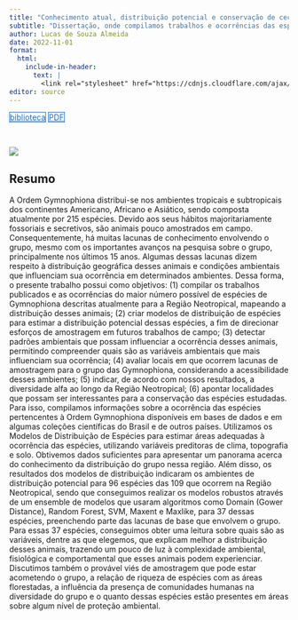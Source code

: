 ```yaml
---
title: "Conhecimento atual, distribuição potencial e conservação de cecílias (Amphibia: Gymnophiona) na Região Neotropical"
subtitle: "Dissertação, onde compilamos trabalhos e ocorrências das espécies de Gymnophiona para o Brasil e criamos modelos de distribuição de espécies para encontrar a distribuição potencial para direcionar esforços de amostragem em trabalhos de campo."
author: Lucas de Souza Almeida
date: 2022-11-01
format:
  html:
    include-in-header: 
      text: |
        <link rel="stylesheet" href="https://cdnjs.cloudflare.com/ajax/libs/font-awesome/6.5.0/css/all.min.css">
editor: source
---
```


<div class="mt-4 d-flex flex-row flex-wrap gap-1 justify-content-left justify-content-sm-start" role="group" aria-label="Links">
  <a href="https://repositorio.unesp.br/handle/11449/243505" class="btn btn-custom text-capitalize" target="_blank"><i class="fas fa-graduation-cap me-1"></i>biblioteca</a>
  <a href="/publications/2022-almeida.pdf" class="btn btn-custom text-capitalize" target="_blank"><i class="bi bi-file-earmark-pdf me-1"></i>PDF</a>
</div>

<style>
  .btn-custom {
    background-color: white;
    border: 1px solid #1c6cbe; /* Borda azul */
    color: #1c6cbe; /* Texto azul */
    transition: background-color 0.3s, color 0.3s;
  }
  .btn-custom:hover {
    background-color: #1c6cbe; /* Cor de fundo azul ao passar o mouse */
    color: white; /* Texto branco */
  }
</style>

<br> 

![](featured.png)

## Resumo

A Ordem Gymnophiona distribui-se nos ambientes tropicais e subtropicais dos continentes Americano, Africano e Asiático, sendo composta atualmente por 215 espécies. Devido aos seus hábitos majoritariamente fossoriais e secretivos, são animais pouco amostrados em campo. Consequentemente, há muitas lacunas de conhecimento envolvendo o grupo, mesmo com os importantes avanços na pesquisa sobre o grupo, principalmente nos últimos 15 anos. Algumas dessas lacunas dizem respeito à distribuição geográfica desses animais e condições ambientais que influenciam sua ocorrência em determinados ambientes. Dessa forma, o presente trabalho possui como objetivos: (1) compilar os trabalhos publicados e as ocorrências do maior número possível de espécies de Gymnophiona descritas atualmente para a Região Neotropical, mapeando a distribuição desses animais; (2) criar modelos de distribuição de espécies para estimar a distribuição potencial dessas espécies, a fim de direcionar esforços de amostragem em futuros trabalhos de campo; (3) detectar padrões ambientais que possam influenciar a ocorrência desses animais, permitindo compreender quais são as variáveis ambientais que mais influenciam sua ocorrência; (4) avaliar locais em que ocorrem lacunas de amostragem para o grupo das Gymnophiona, considerando a acessibilidade desses ambientes; (5) indicar, de acordo com nossos resultados, a diversidade alfa ao longo da Região Neotropical; (6) apontar localidades que possam ser interessantes para a conservação das espécies estudadas. Para isso, compilamos informações sobre a ocorrência das espécies pertencentes à Ordem Gymnophiona disponíveis em bases de dados e em algumas coleções científicas do Brasil e de outros países. Utilizamos os Modelos de Distribuição de Espécies para estimar áreas adequadas à ocorrência das espécies, utilizando variáveis preditoras de clima, topografia e solo. Obtivemos dados suficientes para apresentar um panorama acerca do conhecimento da distribuição do grupo nessa região. Além disso, os resultados dos modelos de distribuição indicaram os ambientes de distribuição potencial para 96 espécies das 109 que ocorrem na Região Neotropical, sendo que conseguimos realizar os modelos robustos através de um ensemble de modelos que usaram algoritmos como Domain (Gower Distance), Random Forest, SVM, Maxent e Maxlike, para 37 dessas espécies, preenchendo parte das lacunas de base que envolvem o grupo. Para essas 37 espécies, conseguimos obter uma leitura sobre quais são as variáveis, dentre as que elegemos, que explicam melhor a distribuição desses animais, trazendo um pouco de luz à complexidade ambiental, fisiológica e comportamental que esses animais podem experienciar. Discutimos também o provável viés de amostragem que pode estar acometendo o grupo, a relação de riqueza de espécies com as áreas florestadas, a influência da presença de comunidades humanas na diversidade do grupo e o quanto dessas espécies estão presentes em áreas sobre algum nível de proteção ambiental.
